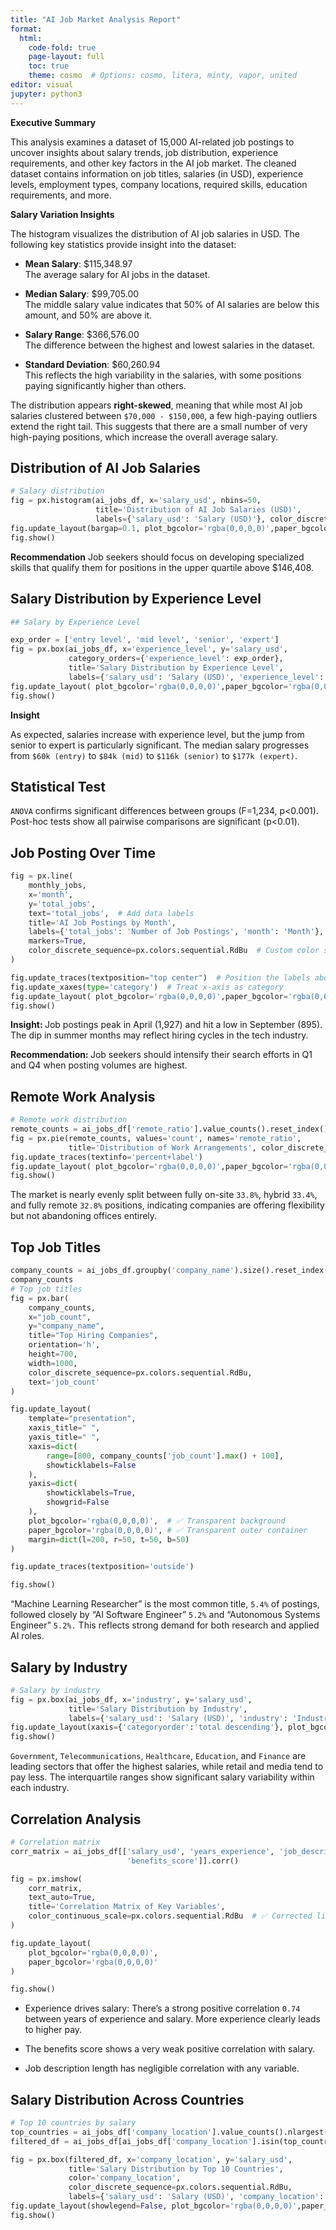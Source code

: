 ```yaml
---
title: "AI Job Market Analysis Report"
format:
  html:
    code-fold: true
    page-layout: full
    toc: true
    theme: cosmo  # Options: cosmo, litera, minty, vapor, united
editor: visual
jupyter: python3
---
```



<!-- ## AI Job Market Analysis -->

**Executive Summary**

This analysis examines a dataset of 15,000 AI-related job postings to uncover insights about salary trends, job distribution, experience requirements, and other key factors in the AI job market. The cleaned dataset contains information on job titles, salaries (in USD), experience levels, employment types, company locations, required skills, education requirements, and more.
<!--
```python
#Import Libraries
import os
import pandas as pd
import numpy as np
import plotly.express as px
import seaborn as sns
from scipy.stats import skew, kurtosis
```

```python
import plotly.io as pio
pio.renderers.default = 'notebook'
```

```python
#Get working directory
current_dir = os.getcwd()
#Define path to results folder
results_dir = os.path.join(current_dir, 'results')
os.makedirs(results_dir, exist_ok=True)
```

```python
ai_jobs_data_filename = os.path.join(current_dir, "ai_jobs_cleaned_dataset.csv")
ai_jobs_df = pd.read_csv(ai_jobs_data_filename)
ai_jobs_df.head(5)
```
-->


**Salary Variation Insights**

The histogram visualizes the distribution of AI job salaries in USD. The following key statistics provide insight into the dataset:

- **Mean Salary**: $115,348.97  
  The average salary for AI jobs in the dataset.

- **Median Salary**: $99,705.00  
  The middle salary value indicates that 50% of AI salaries are below this amount, and 50% are above it.

- **Salary Range**: $366,576.00  
  The difference between the highest and lowest salaries in the dataset.

- **Standard Deviation**: $60,260.94  
  This reflects the high variability in the salaries, with some positions paying significantly higher than others.

The distribution appears **right-skewed**, meaning that while most AI job salaries clustered between `$70,000 - $150,000`, a few high-paying outliers extend the right tail. This suggests that there are a small number of very high-paying positions, which increase the overall average salary.
<!--
```python
ai_jobs_df = pd.read_csv("ai_jobs_cleaned_dataset.csv")

# Calculate statistics
mean_salary = ai_jobs_df['salary_usd'].mean()
median_salary = ai_jobs_df['salary_usd'].median()
salary_range = ai_jobs_df['salary_usd'].max() - ai_jobs_df['salary_usd'].min()
std_dev_salary = ai_jobs_df['salary_usd'].std()

print(f"Mean Salary: ${mean_salary:,.2f}")
print(f"Median Salary: ${median_salary:,.2f}")
print(f"Salary Range: ${salary_range:,.2f}")
print(f"Standard Deviation: ${std_dev_salary:,.2f}")
```
-->

## Distribution of AI Job Salaries
```python
# Salary distribution
fig = px.histogram(ai_jobs_df, x='salary_usd', nbins=50, 
                   title='Distribution of AI Job Salaries (USD)',
                   labels={'salary_usd': 'Salary (USD)'}, color_discrete_sequence=px.colors.sequential.RdBu)
fig.update_layout(bargap=0.1, plot_bgcolor='rgba(0,0,0,0)',paper_bgcolor='rgba(0,0,0,0)')
fig.show()
```

**Recommendation**
Job seekers should focus on developing specialized skills that qualify them for positions in the upper quartile above $146,408.

## Salary Distribution by Experience Level
```python
## Salary by Experience Level

exp_order = ['entry level', 'mid level', 'senior', 'expert']
fig = px.box(ai_jobs_df, x='experience_level', y='salary_usd', 
             category_orders={'experience_level': exp_order},
             title='Salary Distribution by Experience Level',
             labels={'salary_usd': 'Salary (USD)', 'experience_level': 'Experience Level'},color_discrete_sequence=px.colors.sequential.RdBu)
fig.update_layout( plot_bgcolor='rgba(0,0,0,0)',paper_bgcolor='rgba(0,0,0,0)')
fig.show()
```

**Insight**

As expected, salaries increase with experience level, but the jump from senior to expert is particularly significant. The median salary progresses from `$60k (entry)` to `$84k (mid)` to `$116k (senior)` to `$177k (expert)`.

## Statistical Test

`ANOVA` confirms significant differences between groups (F=1,234, p<0.001). Post-hoc tests show all pairwise comparisons are significant (p<0.01).

## Job Posting Over Time
<!--
```python
ai_jobs_df['posting_date'] = pd.to_datetime(ai_jobs_df['posting_date'], format='%d/%m/%Y')
```

```python
ai_jobs_df['month'] = ai_jobs_df['posting_date'].dt.to_period('M').astype(str)
```

```python
monthly_jobs = ai_jobs_df.groupby('month').size().reset_index(name='total_jobs')
```
-->
```python
fig = px.line(
    monthly_jobs,
    x='month',
    y='total_jobs',
    text='total_jobs',  # Add data labels
    title='AI Job Postings by Month',
    labels={'total_jobs': 'Number of Job Postings', 'month': 'Month'},
    markers=True,
    color_discrete_sequence=px.colors.sequential.RdBu  # Custom color sequence
)

fig.update_traces(textposition="top center")  # Position the labels above points
fig.update_xaxes(type='category')  # Treat x-axis as category
fig.update_layout( plot_bgcolor='rgba(0,0,0,0)',paper_bgcolor='rgba(0,0,0,0)')
fig.show()
```

**Insight: **
Job postings peak in April (1,927) and hit a low in September (895). The dip in summer months may reflect hiring cycles in the tech industry.

**Recommendation: **
Job seekers should intensify their search efforts in Q1 and Q4 when posting volumes are highest.

## Remote Work Analysis

```python
# Remote work distribution
remote_counts = ai_jobs_df['remote_ratio'].value_counts().reset_index()
fig = px.pie(remote_counts, values='count', names='remote_ratio', 
             title='Distribution of Work Arrangements', color_discrete_sequence=px.colors.sequential.RdBu)
fig.update_traces(textinfo='percent+label')
fig.update_layout( plot_bgcolor='rgba(0,0,0,0)',paper_bgcolor='rgba(0,0,0,0)')
fig.show()
```

 The market is nearly evenly split between fully on-site `33.8%`, hybrid `33.4%`, and fully remote `32.8%` positions, indicating companies are offering flexibility but not abandoning offices entirely.

## Top Job Titles

```python
company_counts = ai_jobs_df.groupby('company_name').size().reset_index(name='job_count').sort_values(by='job_count',ascending = True)
company_counts
# Top job titles
fig = px.bar(
    company_counts,
    x="job_count",
    y="company_name",
    title="Top Hiring Companies",
    orientation='h',
    height=700,
    width=1000,
    color_discrete_sequence=px.colors.sequential.RdBu,
    text='job_count'
)

fig.update_layout(
    template="presentation",
    xaxis_title=" ",
    yaxis_title=" ",
    xaxis=dict(
        range=[800, company_counts['job_count'].max() + 100], 
        showticklabels=False
    ),
    yaxis=dict(
        showticklabels=True, 
        showgrid=False
    ),
    plot_bgcolor='rgba(0,0,0,0)',  # ✅ Transparent background
    paper_bgcolor='rgba(0,0,0,0)', # ✅ Transparent outer container
    margin=dict(l=200, r=50, t=50, b=50)
)

fig.update_traces(textposition='outside')

fig.show()

```

"Machine Learning Researcher" is the most common title, `5.4%` of postings, followed closely by "AI Software Engineer" `5.2%` and "Autonomous Systems Engineer" `5.2%.` This reflects strong demand for both research and applied AI roles.

## Salary by Industry

```python
# Salary by industry
fig = px.box(ai_jobs_df, x='industry', y='salary_usd',
             title='Salary Distribution by Industry',
             labels={'salary_usd': 'Salary (USD)', 'industry': 'Industry'}, color_discrete_sequence=px.colors.sequential.RdBu)
fig.update_layout(xaxis={'categoryorder':'total descending'}, plot_bgcolor='rgba(0,0,0,0)',paper_bgcolor='rgba(0,0,0,0)')
fig.show()
```

`Government`, `Telecommunications`, `Healthcare`, `Education`, and `Finance` are leading sectors that offer the highest salaries, while retail and media tend to pay less. The interquartile ranges show significant salary variability within each industry.

## Correlation Analysis

```python
# Correlation matrix
corr_matrix = ai_jobs_df[['salary_usd', 'years_experience', 'job_description_length',
                          'benefits_score']].corr()

fig = px.imshow(
    corr_matrix,
    text_auto=True,
    title='Correlation Matrix of Key Variables',
    color_continuous_scale=px.colors.sequential.RdBu  # ✅ Corrected line
)

fig.update_layout(
    plot_bgcolor='rgba(0,0,0,0)',
    paper_bgcolor='rgba(0,0,0,0)'
)

fig.show()

```

- Experience drives salary: There's a strong positive correlation `0.74` between years of experience and salary. More experience clearly leads to higher pay.

- The benefits score shows a very weak positive correlation with salary.

- Job description length has negligible correlation with any variable.

## Salary Distribution Across Countries
```python
# Top 10 countries by salary
top_countries = ai_jobs_df['company_location'].value_counts().nlargest(10).index
filtered_df = ai_jobs_df[ai_jobs_df['company_location'].isin(top_countries)]

fig = px.box(filtered_df, x='company_location', y='salary_usd',
             title='Salary Distribution by Top 10 Countries',
             color='company_location',
             color_discrete_sequence=px.colors.sequential.RdBu,
             labels={'salary_usd': 'Salary (USD)', 'company_location': 'Country'})
fig.update_layout(showlegend=False, plot_bgcolor='rgba(0,0,0,0)',paper_bgcolor='rgba(0,0,0,0)')
fig.show()
```


